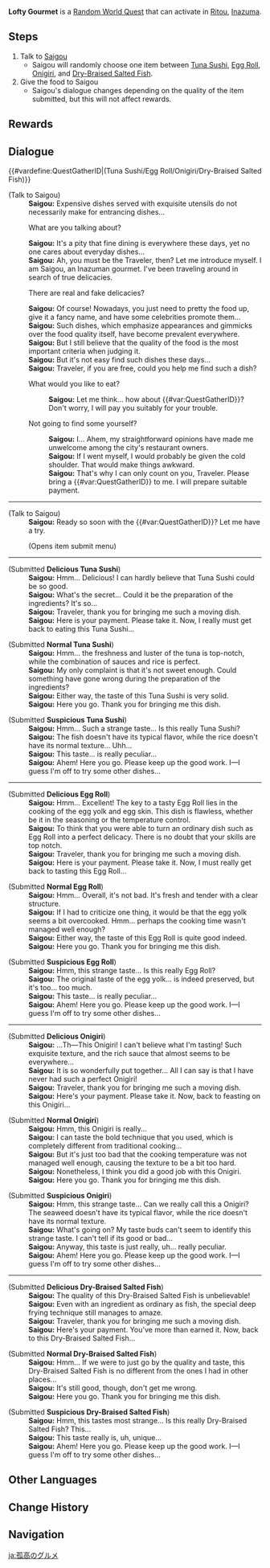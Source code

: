 {{Quest Infobox
|id            = 30026
|image         = 
|type          = World
|group         = Random World
|characters    = Saigou; Traveler
|startLocation = [[Ritou]], [[Inazuma]]
|region        = Inazuma
|area          = Narukami Island
|subarea       = Ritou
|otherRewards  = 
*AR Dependent Rewards
}}
'''Lofty Gourmet''' is a [[Random World Quest]] that can activate in [[Ritou]], [[Inazuma]].

==Steps==
#Talk to [[Saigou]]
#*Saigou will randomly choose one item between [[Tuna Sushi]], [[Egg Roll]], [[Onigiri]], and [[Dry-Braised Salted Fish]].
#Give the food to Saigou
#*Saigou's dialogue changes depending on the quality of the item submitted, but this will not affect rewards.

==Rewards==
{{Transclude|Random Event|Rewards}}
==Dialogue==
{{Quest Description|A gourmet named Saigou is looking to try a dish...}}
{{#vardefine:QuestGatherID|(Tuna Sushi/Egg Roll/Onigiri/Dry-Braised Salted Fish)}}
{{Dialogue Start}}
;(Talk to Saigou)
:'''Saigou:''' Expensive dishes served with exquisite utensils do not necessarily make for entrancing dishes...
:{{DIcon}} What are you talking about?
:'''Saigou:''' It's a pity that fine dining is everywhere these days, yet no one cares about everyday dishes...
:'''Saigou:''' Ah, you must be the Traveler, then? Let me introduce myself. I am Saigou, an Inazuman gourmet. I've been traveling around in search of true delicacies.
:{{DIcon}} There are real and fake delicacies?
:'''Saigou:''' Of course! Nowadays, you just need to pretty the food up, give it a fancy name, and have some celebrities promote them...
:'''Saigou:''' Such dishes, which emphasize appearances and gimmicks over the food quality itself, have become prevalent everywhere.
:'''Saigou:''' But I still believe that the quality of the food is the most important criteria when judging it.
:'''Saigou:''' But it's not easy find such dishes these days...
:'''Saigou:''' Traveler, if you are free, could you help me find such a dish?
:{{DIcon}} What would you like to eat?
::'''Saigou:''' Let me think... how about {{#var:QuestGatherID}}? Don't worry, I will pay you suitably for your trouble.
:{{DIcon}} Not going to find some yourself?
::'''Saigou:''' I... Ahem, my straightforward opinions have made me unwelcome among the city's restaurant owners.
::'''Saigou:''' If I went myself, I would probably be given the cold shoulder. That would make things awkward.
::'''Saigou:''' That's why I can only count on you, Traveler. Please bring a {{#var:QuestGatherID}} to me. I will prepare suitable payment.

----

;(Talk to Saigou)
:'''Saigou:''' Ready so soon with the {{#var:QuestGatherID}}? Let me have a try.
:;(Opens item submit menu)

----

;(Submitted '''Delicious Tuna Sushi''')
:'''Saigou:''' Hmm... Delicious! I can hardly believe that Tuna Sushi could be so good.
:'''Saigou:''' What's the secret... Could it be the preparation of the ingredients? It's so...
:'''Saigou:''' Traveler, thank you for bringing me such a moving dish.
:'''Saigou:''' Here is your payment. Please take it. Now, I really must get back to eating this Tuna Sushi...

;(Submitted '''Normal Tuna Sushi''')
:'''Saigou:''' Hmm... the freshness and luster of the tuna is top-notch, while the combination of sauces and rice is perfect.
:'''Saigou:''' My only complaint is that it's not sweet enough. Could something have gone wrong during the preparation of the ingredients?
:'''Saigou:''' Either way, the taste of this Tuna Sushi is very solid.
:'''Saigou:''' Here you go. Thank you for bringing me this dish.

;(Submitted '''Suspicious Tuna Sushi''')
:'''Saigou:''' Hmm... Such a strange taste... Is this really Tuna Sushi?
:'''Saigou:''' The fish doesn't have its typical flavor, while the rice doesn't have its normal texture... Uhh...
:'''Saigou:''' This taste... is really peculiar...
:'''Saigou:''' Ahem! Here you go. Please keep up the good work. I&mdash;I guess I'm off to try some other dishes...

----

;(Submitted '''Delicious Egg Roll''')
:'''Saigou:''' Hmm... Excellent! The key to a tasty Egg Roll lies in the cooking of the egg yolk and egg skin. This dish is flawless, whether be it in the seasoning or the temperature control.
:'''Saigou:''' To think that you were able to turn an ordinary dish such as Egg Roll into a perfect delicacy. There is no doubt that your skills are top notch.
:'''Saigou:''' Traveler, thank you for bringing me such a moving dish.
:'''Saigou:''' Here is your payment. Please take it. Now, I must really get back to tasting this Egg Roll...

;(Submitted '''Normal Egg Roll''')
:'''Saigou:''' Hmm... Overall, it's not bad. It's fresh and tender with a clear structure.
:'''Saigou:''' If I had to criticize one thing, it would be that the egg yolk seems a bit overcooked. Hmm... perhaps the cooking time wasn't managed well enough?
:'''Saigou:''' Either way, the taste of this Egg Roll is quite good indeed.
:'''Saigou:''' Here you go. Thank you for bringing me this dish.

;(Submitted '''Suspicious Egg Roll''')
:'''Saigou:''' Hmm, this strange taste... Is this really Egg Roll?
:'''Saigou:''' The original taste of the egg yolk... is indeed preserved, but it's too... too much.
:'''Saigou:''' This taste... is really peculiar...
:'''Saigou:''' Ahem! Here you go. Please keep up the good work. I&mdash;I guess I'm off to try some other dishes...

----

;(Submitted '''Delicious Onigiri''')
:'''Saigou:''' ...Th&mdash;This Onigiri! I can't believe what I'm tasting! Such exquisite texture, and the rich sauce that almost seems to be everywhere...
:'''Saigou:''' It is so wonderfully put together... All I can say is that I have never had such a perfect Onigiri!
:'''Saigou:''' Traveler, thank you for bringing me such a moving dish.
:'''Saigou:''' Here's your payment. Please take it. Now, back to feasting on this Onigiri...

;(Submitted '''Normal Onigiri''')
:'''Saigou:''' Hmm, this Onigiri is really...
:'''Saigou:''' I can taste the bold technique that you used, which is completely different from traditional cooking...
:'''Saigou:''' But it's just too bad that the cooking temperature was not managed well enough, causing the texture to be a bit too hard.
:'''Saigou:''' Nonetheless, I think you did a good job with this Onigiri.
:'''Saigou:''' Here you go. Thank you for bringing me this dish.

;(Submitted '''Suspicious Onigiri''')
:'''Saigou:''' Hmm, this strange taste... Can we really call this a Onigiri? The seaweed doesn't have its typical flavor, while the rice doesn't have its normal texture.
:'''Saigou:''' What's going on? My taste buds can't seem to identify this strange taste. I can't tell if its good or bad...
:'''Saigou:''' Anyway, this taste is just really, uh... really peculiar.
:'''Saigou:''' Ahem! Here you go. Please keep up the good work. I&mdash;I guess I'm off to try some other dishes...

----

;(Submitted '''Delicious Dry-Braised Salted Fish''')
:'''Saigou:''' The quality of this Dry-Braised Salted Fish is unbelievable!
:'''Saigou:''' Even with an ingredient as ordinary as fish, the special deep frying technique still manages to amaze.
:'''Saigou:''' Traveler, thank you for bringing me such a moving dish.
:'''Saigou:''' Here's your payment. You've more than earned it. Now, back to this Dry-Braised Salted Fish...

;(Submitted '''Normal Dry-Braised Salted Fish''')
:'''Saigou:''' Hmm... If we were to just go by the quality and taste, this Dry-Braised Salted Fish is no different from the ones I had in other places...
:'''Saigou:''' It's still good, though, don't get me wrong.
:'''Saigou:''' Here you go. Thank you for bringing me this dish.

;(Submitted '''Suspicious Dry-Braised Salted Fish''')
:'''Saigou:''' Hmm, this tastes most strange... Is this really Dry-Braised Salted Fish? This...
:'''Saigou:''' This taste really is, uh, unique...
:'''Saigou:''' Ahem! Here you go. Please keep up the good work. I&mdash;I guess I'm off to try some other dishes...
{{Dialogue End}}

==Other Languages==
{{Other Languages
|en      = Lofty Gourmet
|zhs     = 孤高的美食家
|zhs_rm  = Gūgāo de Měishíjiā
|zht     = 孤高的美食家
|zht_rm  = Gūgāo de Měishíjiā
|zh_tl   = Solitary Gourmet
|ja      = 孤高のグルメ
|ja_rm   = Kokou no Gurume
|ja_tl   = Solitary Gourmet
|ko      = 고고한 미식가
|ko_tl   = Aloof Gourmet
|es      = Gourmet arrogante
|es_tl   = Arrogant Gourmet
|fr      = Gourmet arrogant
|fr_tl   = Arrogant Gourmet
|ru      = Надменный гурман
|ru_tl   = Arrogant Gourmet
|th      = นักชิมผู้โดดเดี่ยว
|th_rm   = 
|th_tl   = 
|vi      = Nhà Ẩm Thực Cao Ngạo
|vi_tl   = 
|de      = Der erhabene Feinschmecker
|de_tl   = The Sublime Gourmet
|id      = Gourmet Yang Kesepian
|id_tl   = Lonely Gourmet
|pt      = Gourmet Arrogante
|pt_tl   = 
|tr      = Mağrur Gurme
|tr_tl   = 
|it      = Il nobile gourmet
|it_tl   = 
}}

==Change History==
{{Change History|2.0}}

==Navigation==
{{Quests by Type Navbox|type=Random World Quests}}

[[ja:孤高のグルメ]]